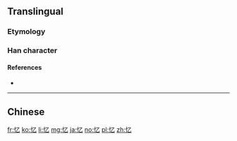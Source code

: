 {{also|憶}}
==Translingual==

===Etymology===
{{Han simp|憶|f=意|t=乙}}

===Han character===
{{Han char|rn=61|rad=心|as=01|sn=4|four=|canj=PN|ids=⿰忄乙}}

====References====
* {{Han ref|kx=0375.031|hdz=42268.020|uh=5FC6|ud=24518}}

----

==Chinese==
{{zh-see|憶}}

[[fr:忆]]
[[ko:忆]]
[[li:忆]]
[[mg:忆]]
[[ja:忆]]
[[no:忆]]
[[pl:忆]]
[[zh:忆]]